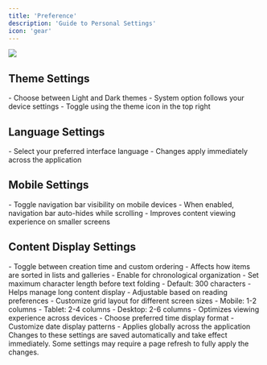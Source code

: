 ```yaml
---
title: 'Preference'
description: 'Guide to Personal Settings'
icon: 'gear'
---
```


<img className="rounded-2xl" src="/images/2024-12-08-14-01-27.png" />

## Theme Settings

<AccordionGroup>
  <Accordion icon="palette" title="Theme Selection" defaultOpen>
    - Choose between Light and Dark themes
    - System option follows your device settings
    - Toggle using the theme icon in the top right
  </Accordion>
</AccordionGroup>

## Language Settings

<AccordionGroup>
  <Accordion icon="language" title="Interface Language">
    - Select your preferred interface language
    - Changes apply immediately across the application
  </Accordion>
</AccordionGroup>

## Mobile Settings

<AccordionGroup>
  <Accordion icon="mobile" title="Hidden Navigation Bar">
    - Toggle navigation bar visibility on mobile devices
    - When enabled, navigation bar auto-hides while scrolling
    - Improves content viewing experience on smaller screens
  </Accordion>
</AccordionGroup>

## Content Display Settings

<AccordionGroup>
  <Accordion icon="sort" title="Order by Create Time">
    - Toggle between creation time and custom ordering
    - Affects how items are sorted in lists and galleries
    - Enable for chronological organization
  </Accordion>

  <Accordion icon="text-size" title="Text Fold Length">
    - Set maximum character length before text folding
    - Default: 300 characters
    - Helps manage long content display
    - Adjustable based on reading preferences
  </Accordion>

  <Accordion icon="table-cells" title="Device Card Columns">
    - Customize grid layout for different screen sizes
    - Mobile: 1-2 columns
    - Tablet: 2-4 columns
    - Desktop: 2-6 columns
    - Optimizes viewing experience across devices
  </Accordion>

  <Accordion icon="clock" title="Time Format">
    - Choose preferred time display format
    - Customize date display patterns
    - Applies globally across the application
  </Accordion>
</AccordionGroup>

<Note>
Changes to these settings are saved automatically and take effect immediately.
</Note>

<Warning>
Some settings may require a page refresh to fully apply the changes.
</Warning> 